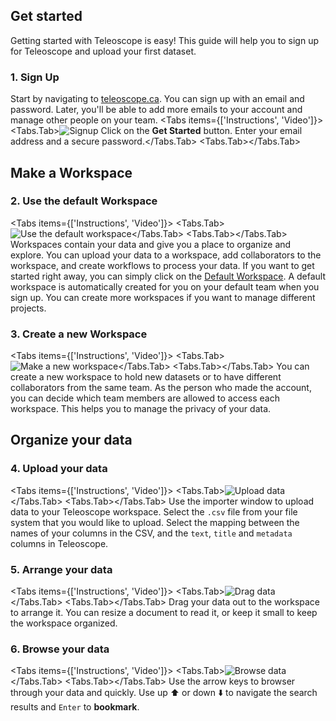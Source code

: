 
## Get started
Getting started with Teleoscope is easy! This guide will help you to sign up for Teleoscope and upload your first dataset.

### 1. Sign Up
Start by navigating to [teleoscope.ca](https://teleoscope.ca). You can sign up with an email and password. 
Later, you'll be able to add more emails to your account and manage other people on your team.
<Tabs items={['Instructions', 'Video']}>
  <Tabs.Tab>![Signup](/docs/signup.gif) Click on the **Get Started** button. Enter your email address and a secure password.</Tabs.Tab>
  <Tabs.Tab><YouTube videoId="fvCV79Q84BA" /></Tabs.Tab>
</Tabs>


## Make a Workspace
### 2. Use the default Workspace
<Tabs items={['Instructions', 'Video']}>
  <Tabs.Tab>![Use the default workspace](/docs/default-workspace-small.gif)</Tabs.Tab>
  <Tabs.Tab><YouTube videoId="tPDWageSd5k" /></Tabs.Tab>
</Tabs>
Workspaces contain your data and give you a place to organize and explore. 
You can upload your data to a workspace, add collaborators to the workspace, and create workflows to process your data.
If you want to get started right away, you can simply click on the [Default Workspace](#use-the-default-workspace).
A default workspace is automatically created for you on your default team when you sign up.
You can create more workspaces if you want to manage different projects.

### 3. Create a new Workspace 
<Tabs items={['Instructions', 'Video']}>
  <Tabs.Tab>![Make a new workspace](/docs/create-a-new-workspace.gif)</Tabs.Tab>
  <Tabs.Tab><YouTube videoId="Z7p2yG9D0tA" /></Tabs.Tab>
</Tabs>
You can create a new workspace to hold new datasets or to have different collaborators from the same team.
As the person who made the account, you can decide which team members are allowed to access each workspace.
This helps you to manage the privacy of your data.

## Organize your data
### 4. Upload your data
<Tabs items={['Instructions', 'Video']}>
  <Tabs.Tab>![Upload data](/docs/upload-data-fast-small.gif)</Tabs.Tab>
  <Tabs.Tab><YouTube videoId="tPDWageSd5k" /></Tabs.Tab>
</Tabs>
Use the importer window to upload data to your Teleoscope workspace.
Select the `.csv` file from your file system that you would like to upload.
Select the mapping between the names of your columns in the CSV, and the `text`, `title` and `metadata` columns in Teleoscope.

### 5. Arrange your data
<Tabs items={['Instructions', 'Video']}>
  <Tabs.Tab>![Drag data](/docs/drag-data.gif)</Tabs.Tab>
  <Tabs.Tab><YouTube videoId="tPDWageSd5k" /></Tabs.Tab>
</Tabs>
Drag your data out to the workspace to arrange it. 
You can resize a document to read it, or keep it small to keep the workspace organized.


### 6. Browse your data
<Tabs items={['Instructions', 'Video']}>
  <Tabs.Tab>![Browse data](/docs/browse-data.gif) </Tabs.Tab>
  <Tabs.Tab><YouTube videoId="tPDWageSd5k" /></Tabs.Tab>
</Tabs>
Use the arrow keys to browser through your data and quickly. 
Use up ⬆️ or down ⬇️ to navigate the search results and `Enter` to **bookmark**.

